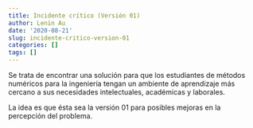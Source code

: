 ```yaml
---
title: Incidente crítico (Versión 01)
author: Lenin Au
date: '2020-08-21'
slug: incidente-critico-version-01
categories: []
tags: []
---
```


Se trata de encontrar una solución para que los estudiantes de métodos numéricos para la ingeniería tengan un ambiente de aprendizaje más cercano a sus necesidades intelectuales, académicas y laborales.

La idea es que ésta sea la versión 01 para posibles mejoras en la percepción del problema.